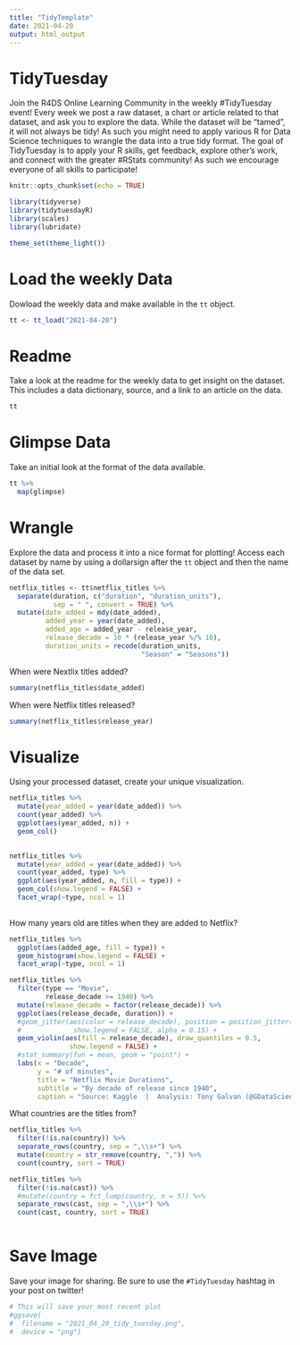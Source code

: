 ```yaml
---
title: "TidyTemplate"
date: 2021-04-20
output: html_output
---
```


# TidyTuesday

Join the R4DS Online Learning Community in the weekly #TidyTuesday event!
Every week we post a raw dataset, a chart or article related to that dataset, and ask you to explore the data.
While the dataset will be “tamed”, it will not always be tidy! As such you might need to apply various R for Data Science techniques to wrangle the data into a true tidy format.
The goal of TidyTuesday is to apply your R skills, get feedback, explore other’s work, and connect with the greater #RStats community!
As such we encourage everyone of all skills to participate!

```r

knitr::opts_chunk$set(echo = TRUE)

library(tidyverse)
library(tidytuesdayR)
library(scales)
library(lubridate)

theme_set(theme_light())

```

# Load the weekly Data

Dowload the weekly data and make available in the `tt` object.

```r

tt <- tt_load("2021-04-20")

```


# Readme

Take a look at the readme for the weekly data to get insight on the dataset.
This includes a data dictionary, source, and a link to an article on the data.

```r

tt

```


# Glimpse Data

Take an initial look at the format of the data available.

```r

tt %>% 
  map(glimpse)

```

# Wrangle

Explore the data and process it into a nice format for plotting! Access each dataset by name by using a dollarsign after the `tt` object and then the name of the data set.

```r

netflix_titles <- tt$netflix_titles %>%
  separate(duration, c("duration", "duration_units"), 
           sep = " ", convert = TRUE) %>%
  mutate(date_added = mdy(date_added),
         added_year = year(date_added),
         added_age = added_year - release_year,
         release_decade = 10 * (release_year %/% 10),
         duration_units = recode(duration_units,
                                 "Season" = "Seasons"))

```

When were Nextlix titles added?

```r
summary(netflix_titles$date_added)
```

When were Netflix titles released?

```r
summary(netflix_titles$release_year)
```


# Visualize

Using your processed dataset, create your unique visualization.

```r

netflix_titles %>%
  mutate(year_added = year(date_added)) %>%
  count(year_added) %>%
  ggplot(aes(year_added, n)) +
  geom_col()
  
```

```r

netflix_titles %>%
  mutate(year_added = year(date_added)) %>%
  count(year_added, type) %>%
  ggplot(aes(year_added, n, fill = type)) +
  geom_col(show.legend = FALSE) +
  facet_wrap(~type, ncol = 1)
  
```

How many years old are titles when they are added to Netflix?

```r
netflix_titles %>%
  ggplot(aes(added_age, fill = type)) +
  geom_histogram(show.legend = FALSE) +
  facet_wrap(~type, ncol = 1)
```

```r
netflix_titles %>%
  filter(type == "Movie",
         release_decade >= 1940) %>%
  mutate(release_decade = factor(release_decade)) %>%
  ggplot(aes(release_decade, duration)) +
  #geom_jitter(aes(color = release_decade), position = position_jitter(0.2),
  #             show.legend = FALSE, alpha = 0.15) + 
  geom_violin(aes(fill = release_decade), draw_quantiles = 0.5,
               show.legend = FALSE) + 
  #stat_summary(fun = mean, geom = "point") +
  labs(x = "Decade",
       y = "# of minutes",
       title = "Netflix Movie Durations",
       subtitle = "By decade of release since 1940",
       caption = "Source: Kaggle  |  Analysis: Tony Galvan (@GDataScience1")
```


What countries are the titles from?

```r
netflix_titles %>%
  filter(!is.na(country)) %>%
  separate_rows(country, sep = ",\\s+") %>%
  mutate(country = str_remove(country, ",")) %>%
  count(country, sort = TRUE)
```


```r
netflix_titles %>%
  filter(!is.na(cast)) %>%
  #mutate(country = fct_lump(country, n = 5)) %>%
  separate_rows(cast, sep = ",\\s+") %>%
  count(cast, country, sort = TRUE)
```

```r

```


# Save Image

Save your image for sharing. Be sure to use the `#TidyTuesday` hashtag in your post on twitter! 

```r

# This will save your most recent plot
#ggsave(
#  filename = "2021_04_20_tidy_tuesday.png",
#  device = "png")

```
